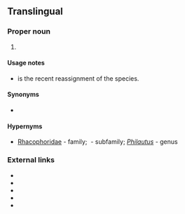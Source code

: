 ==Translingual==
{{rfi}}
===Proper noun===
{{taxoninfl|head=[[Philautus]] {{epinew|steineri||mul}}|i=1|g=m}}

# {{taxon|species|family|Rhacophoridae|{{vern|Steiner's bubble-net frog|pedia=1}}, a [[tree frog]] [[endemic]] to [[Sri Lanka]]}}

====Usage notes====
* {{taxlink|Pseudophilautus steineri|species|noshow=1}} is the recent reassignment of the species.

====Synonyms====
* {{sense|species}} {{taxlink|Pseudophilautus steineri|species|noshow=1}}

====Hypernyms====
* {{sense|species}} [[Rhacophoridae]]&nbsp;- family; ''{{taxlink|Rhacophorinae|subfamily|noshow=1}}''&nbsp;- subfamily; ''[[Philautus]]''&nbsp;- genus

===External links===
* {{pedia}}
* {{specieslite}}
* {{comcatlite}}
* {{R:ITIS|775296}}
* {{R:EOL|7246888}}